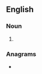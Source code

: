 {{also|agavés}}
==English==

===Noun===
{{head|en|noun plural form}}

# {{plural of|agave|lang=en}}

===Anagrams===
* {{anagrams|en|Savage|savage}}